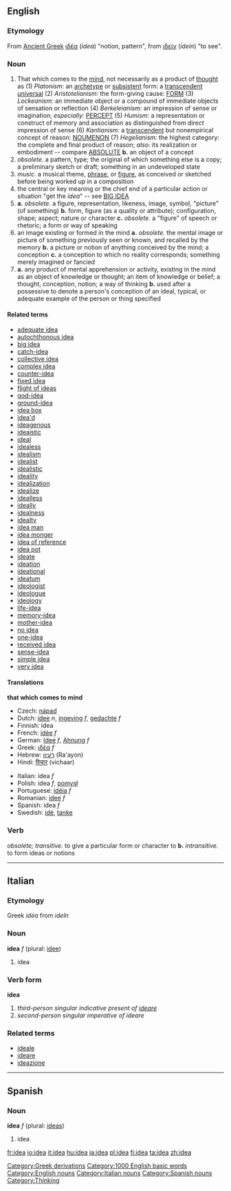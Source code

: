 ==English==

{{rank|electronic|sea|necessary|458|idea|reached|appeared|spoke}}

===Etymology===
From [[Ancient Greek]] [[ιδέα]] (''idea'') "notion, pattern", from [[ιδείν]] (''idein'') "to see".

===Noun===
{{en-noun-reg}}

# That which comes to the [[mind]], not necessarily as a product of [[thought]] as (1) ''Platonism:'' an [[archetype]] or [[subsistent]] form: a [[transcendent universal]] (2) ''Aristotelianism:'' the form-giving cause: [[form|FORM]] (3) ''Lockeanism:'' an immediate object or a compound of immediate objects of sensation or reflection (4) ''Berkeleianism:'' an impression of sense or imagination; ''especially:'' [[percept|PERCEPT]] (5) ''Humism:'' a representation or construct of memory and association as distinguished from direct impression of sense (6) ''Kantianism:'' a [[transcendent]] but nonempirical concept of reason: [[wikipedia:noumenon|NOUMENON]] (7) ''Hegelianism:'' the highest category: the complete and final product of reason; ''also:'' its realization or embodiment -- compare [[absolute|ABSOLUTE]] '''b.''' an object of a concept
#''obsolete.'' a pattern, type; the original of which something else is a copy; a preliminary sketch or draft; something in an undeveloped state
#''music.'' a musical theme, [[phrase]], or [[figure]], as conceived or sketched before being worked up in a composition
#the central or key meaning or the chief end of a particular action or situation "get the ''idea''" -- see [[big idea|BIG IDEA]]
#'''a.''' ''obsolete.'' a figure, representation, likeness, image, symbol, "picture" (of something) '''b.''' form, figure (as a quality or attribute); configuration, shape; aspect; nature or character '''c.''' ''obsolete.'' a "figure" of speech or rhetoric; a form or way of speaking
#an image existing or formed in the mind '''a.''' ''obsolete.'' the mental image or picture of something previously seen or known, and recalled by the memory '''b.''' a picture or notion of anything conceived by the mind; a conception '''c.''' a conception to which no reality corresponds; something merely imagined or fancied
#'''a.''' any product of mental apprehension or activity, existing in the mind as an object of knowledge or thought; an item of knowledge or belief; a thought, conception, notion; a way of thinking '''b.''' used after a possessive to denote a person's conception of an ideal, typical, or adequate example of the person or thing specified


====Related terms====
*[[adequate idea]]
*[[autochthonous idea]]
*[[big idea]]
*[[catch-idea]]
*[[collective idea]]
*[[complex idea]]
*[[counter-idea]]
*[[fixed idea]]
*[[flight of ideas]]
*[[god-idea]]
*[[ground-idea]]
*[[idea box]]
*[[idea'd]]
*[[ideagenous]]
*[[ideaistic]]
*[[ideal]]<!-- ? -->
*[[idealess]]
*[[idealism]]
*[[idealist]]
*[[idealistic]]
*[[ideality]]
*[[idealization]]
*[[idealize]]
*[[idealless]]
*[[ideally]]
*[[idealness]]
*[[idealty]]
*[[idea man]]
*[[idea monger]]
*[[idea of reference]]
*[[idea pot]]
*[[ideate]]
*[[ideation]]
*[[ideational]]
*[[ideatum]]
*[[ideologist]]
*[[ideologue]]
*[[ideology]]
*[[life-idea]]
*[[memory-idea]]
*[[mother-idea]]
*[[no idea]]
*[[one-idea]]
*[[received idea]]
*[[sense-idea]]
*[[simple idea]]
*[[very idea]]

====Translations====
<!--DefA-->'''that which comes to mind'''
{{top}}
*Czech: [[nápad]] {{m}}
*Dutch: [[idee]] ''n'', [[ingeving]] ''f'', [[gedachte]] ''f''
*Finnish: idea
*French: [[idée]] ''f''
*German: [[Idee]] ''f'', [[Ahnung]] ''f''
*Greek: [[ιδέα]] ''f''
*Hebrew: [[רעיון]] (Ra'ayon) {{m}}
*Hindi: [[विचार]] (vichaar)
{{mid}}
*Italian: idea ''f''
*Polish: idea ''f'', [[pomysł]] {{m}}
*Portuguese: [[idéia]] ''f''
*Romanian: [[idee]] ''f''
*Spanish: idea ''f''
*Swedish: [[idé]], [[tanke]]
{{bottom}}

===Verb===
''obsolete; transitive.'' to give a particular form or character to '''b.''' ''intransitive.'' to form ideas or notions
----

==Italian==
===Etymology===
Greek ''idéa'' from ''ideîn''

===Noun===
'''idea''' ''f'' (plural: [[idee]])

# idea

===Verb form===
'''idea'''

# ''third-person singular indicative present of [[ideare]]''
# ''second-person singular imperative of ideare''

===Related terms===
*[[ideale]]
*[[ideare]]
*[[ideazione]]

----
==Spanish==
===Noun===
'''idea''' ''f'' (plural: [[ideas]])

# idea
[[Category:Greek derivations]]
[[Category:1000 English basic words]]
[[Category:English nouns]]
[[Category:Italian nouns]]
[[Category:Spanish nouns]]
[[Category:Thinking]]

[[fr:idea]]
[[io:idea]]
[[it:idea]]
[[hu:idea]]
[[ja:idea]]
[[pl:idea]]
[[fi:idea]]
[[ta:idea]]
[[zh:idea]]